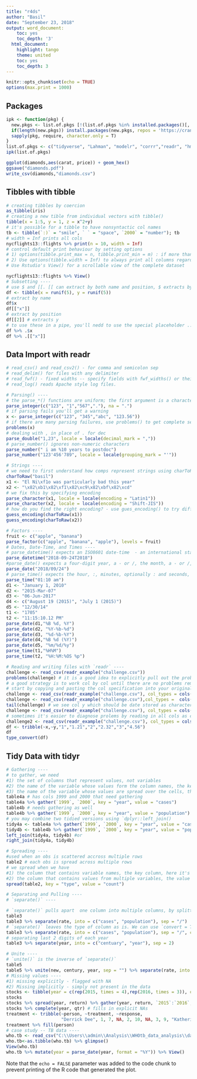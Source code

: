 ```yaml
---
title: "r4ds"
author: "Basil"
date: "September 23, 2018"
output: word_document:
    toc: yes
    toc_depth: '3'
  html_document:
    highlight: tango
    theme: united
    toc: yes
    toc_depth: 3
---
```


```r
knitr::opts_chunk$set(echo = TRUE)
options(max.print = 1000)
```

## Packages
```r
ipk <- function(pkg) {
  new.pkgs <- list.of.pkgs [!(list.of.pkgs %in% installed.packages()[, "Package"])]
  if(length(new.pkgs)) install.packages(new.pkgs, repos = 'https://cran.us.r-project.org', dependencies = T)
  sapply(pkg, require, character.only = T)
}
list.of.pkgs <- c("tidyverse", "Lahman", "modelr", "corrr","readr", "hms", "readxl")
ipk(list.of.pkgs)

```

```r
ggplot(diamonds,aes(carat, price)) + geom_hex()
ggsave("diamonds.pdf")
write_csv(diamonds,"diamonds.csv")
```
## Tibbles with tibble
```r
# creating tibbles by coercion
as_tibble(iris)
# creating a new tible from individual vectors with tibble()
tibble(x = 1:5, y = 1, z = x^2+y)
# it's possible for a tibble to have nonsyntactic col names
tb <- tibble(`:)` = "smile", ` ` = "space", `2000` = "number"); tb
# width = Inf prints all cols
nycflights13::flights %>% print(n = 10, width = Inf)
# control default print behaviour by setting options 
# 1) options(tibble.print_max = n, tibble.print_min = m) : if more than m rows, print only n rows. Use options(dplyr.print_min = Inf) to always print all columns, regardless of the width of the screen
# 2) Use options(tibble.width = Inf) to always print all columns regardless of the width of the screen
# Use Rstudio's View() for a scrollable view of the complete dataset

nycflights13::flights %>% View()
# Subsetting ----
# use $ and [[. [[ can extract by both name and position, $ extracts by name only
df <- tibble(x = runif(5), y = runif(5))
# extract by name 
df$x
df[["x"]]
# extract by position
df[[2]] # extracts y
# to use these in a pipe, you'll nedd to use the special placeholder .:
df %>% .$x
df %>% .[["x"]]

```
## Data Import with readr
```r
# read_csv() and read_csv2() - for comma and semicolon sep
# read_delim() for files with any delimiter
# read_fwf() - fixed widths -- specify fields with fwf_widths() or their position with fwf_positions()
# read_log() reads Apache style log files. 

# Parsing() ----
# the parse_*() functions are uniform; the first argument is a character vector to parse, and the na argument specifies strins to be specified as missing
parse_integer(c("123", "1","567","."), na = ".")
# if parsing fails you'll get a warning
x <- parse_integer(c("123", "345","abc", "123.56"))
# if there are many parsing failures, use problems() to get complete set
problems(x)
# dealing with , in place of . for dec
parse_double("1,23", locale = locale(decimal_mark = ","))
# parse_number() ignores non-numeric characters
parse_number(" i am %10 years to postdoc")
parse_number("123'456'789", locale = locale(grouping_mark = "'"))

# Strings ----
# we need to first understand how comps represent strings using charToRaw()
charToRaw("basil")
x1 <- "El Ni\xf1o was particularly bad this year"
x2 <- "\x82\xb1\x82\xf1\x82\xc9\x82\xbf\x82\xcd"
# we fix this by specifying encoding
parse_character(x1, locale = locale(encoding = "Latin1"))
parse_character(x2, locale = locale(encoding = "Shift-JIS"))
# how do you find the right encoding? - use gues_encoding() to try different encodings till you find the right one
guess_encoding(charToRaw(x1))
guess_encoding(charToRaw(x2))

# Factors ----
fruit <- c("apple", "banana")
parse_factor(c("apple", "banana", "apple"), levels = fruit)
# Dates, Date-Time, and Times ----
# parse_datetime() expects an ISO8601 date-time  - an international standard where components of a date are arranged from lagest to smallest: year to second
parse_datetime("2018-09-24T2018")
#parse_date() expects a four-digit year, a - or /, the month, a - or /, then the day
parse_date("2018/09/24")
# parse_time() expects the hour, :, minutes, optionally : and seconds, and an optional a.m/p.m. specifier
parse_time("01:10 am")
d1 <- "January 1, 2010"
d2 <- "2015-Mar-07"
d3 <- "06-Jun-2017"
d4 <- c("August 19 (2015)", "July 1 (2015)")
d5 <- "12/30/14" 
t1 <- "1705"
t2 <- "11:15:10.12 PM"
parse_date(d1,"%B %d, %Y")
parse_date(d2, "%Y-%b-%d")
parse_date(d3, "%d-%b-%Y")
parse_date(d4,"%B %d (%Y)")
parse_date(d5, "%m/%d/%y")
parse_time(t1,"%H%M")
parse_time(t2, "%H:%M:%OS %p")

# Reading and writing files with `readr` ----
challenge <- read_csv(readr_example("challenge.csv"))
problems(challenge) # it is a good idea to explicitly pull out the problems
# a good strategy is to work col by col until there are no problems remaining
# start by copying and pasting the col specification into your original call
challenge <- read_csv(readr_example("challenge.csv"), col_types = cols(x = col_integer(),y = col_character()))
challenge <- read_csv(readr_example("challenge.csv"),col_types =  cols(x = col_double(), y = col_character())) # fixes the first problem
tail(challenge) # we see col y which should be date stored as character
challenge <- read_csv(readr_example("challenge.csv"), col_types = cols(x = col_double(), y = col_date()))
# sometimes it's easier to diagnose prolems by reading in all cols as char vectors
challenge2 <- read_csv(readr_example("challenge.csv"), col_types = cols(.default = col_character())) # which is useful in conjuction with `type_convert()`
df <- tribble(~x,~y,"1","1.21","2","2.32","3","4.56")
df
type_convert(df)
```
## Tidy Data with tidyr
```r
# Gathering ----
# to gather, we need 
#1) the set of columns that represent values, not variables
#2) the name of the variable whose values form the column names, the key
#3) the name of the variable whose values are spread over the cells, the value
table4a # has cols 1999 and 2000 that need gathering
table4a %>% gather(`1999`, `2000`, key = "year", value = "cases")
table4b # needs gathering as well
table4b %>% gather(`1999`, `2000`, key = "year", value = "population")
# you may combine two tidied versions using `dplyr::left_join()
tidy4a <- table4a %>% gather(`1999`, `2000`, key = "year", value = "cases")
tidy4b <- table4b %>% gather(`1999`, `2000`, key = "year", value = "population")
left_join(tidy4a, tidy4b) #or
right_join(tidy4a, tidy4b)

# Spreading ----
#used when an obs is scattered accross multiple rows
table2 # each obs is spread across multiple rows
# we spread when we have 
#1) the column that contains variable names, the key column, here it's type
#2) the column that contains values from multiple variables, the value column, here it's count
spread(table2, key = "type", value = "count")

# Separating and Pulling ----
# `separate()` ----

# `separate()` pulls apart  one column into multiple columns, by splitting wherever a separator character appears.
table3
table3 %>% separate(rate, into = c("cases", "population"), sep = "/")
# `separate()` leaves the type of column as is. We can use `convert = TRUE` to ask separator to convert the cols to better types
table3 %>% separate(rate, into = c("cases", "population"), sep = "/", convert = T)
# separating last 2 digits of each year
table3 %>% separate(year, into = c("centuary", "year"), sep = 2)

# Unite ----
# `unite()` is the inverse of `separate()`
table5
table5 %>% unite(new, century, year, sep = "") %>% separate(rate, into = c("cases","pop"), sep = "/", convert = T) #default sep is "_"
# Missing values ----
#1) missing explicitly - flagged with NA
#2) Missing implicitly - simply not present in the data
stocks <- tibble(year = c(rep(2015, times = 4),rep(2016, times = 3)), qtr = c(1:4, 2:4), return = c(1.88, .59, .35, NA, .92, .17, 2.66))
stocks
stocks %>% spread(year, return) %>% gather(year, return, `2015`:`2016`, na.rm = T) # removing missing values
stocks %>% complete(year, qtr) # fills in explicit NAs
treatment <- tribble(~person, ~treatment, ~response,
                     "Derrick Dee", 1, 7, NA, 2, 10, NA, 3, 9, "Katherine Burke", 1, 4)
treatment %>% fill(person) 
# case study -- TB data ----
who.tb <- read_csv("C:\\Users\\admin\\Analysis\\WHOtb_data_analysis\\data\\TB_burden_countries_2018-07-04.csv", col_names = T, trim_ws = T, guess_max = 1001)
who.tb<-as.tibble(who.tb) %>% glimpse()
View(who.tb)
who.tb %>% mutate(year = parse_date(year, format = "%Y")) %>% View()
```

Note that the `echo = FALSE` parameter was added to the code chunk to prevent printing of the R code that generated the plot.
